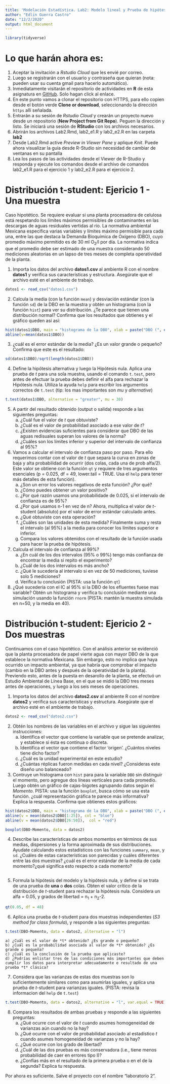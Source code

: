 ```yaml
---
title: 'Modelación Estadística. Lab2: Modelo lineal y Prueba de hipótesis simples'
author: "Edlin Guerra Castro"
date: "12/2/2020"
output: html_document
---
```


```r
library(tidyverse)
```

# Lo que harán ahora es:

1. Aceptar la invitación a *Rstudio Cloud* que les envié por correo.
2. Luego se registrarán con el usuario y contraseña que quieran (nota: pueden usar su cuenta gmail para hacerlo automático).
3. Inmediatamente visitarán el repositorio de actividades en **R** de esta asignatura en [GitHub](https://github.com/edlinguerra/LCA-ME). Solo hagan click al enlace.
4. En este punto vamos a clonar el repositorio con HTTPS, para ello copien desde el botón verde **Clone or download**, seleccionando la dirección `https` allí señalada.
5. Entrarán a su sesión de 
*Rstudio Cloud* y crearán un proyecto nuevo desde un repositorio (**New Project from Git Repo**). Peguen la dirección y listo. Se iniciará una sesión de **RStudio** con los archivos necesarios.
6. Abrirán los archivos Lab2.Rmd, lab2_e1.R y lab2_e2.R en las carpeta **lab2**
7. Desde Lab2.Rmd active *Preview in Viewer Pane* y aplique *Knit*. Puede ahora visualizar la guía desde R-Studio sin necesidad de cambiar de ventanas en su pantalla
8. Lea los pasos de las actividades desde el Viewer de R-Studio y responda y ejecute los comandos desde el archivo de comandos lab2_e1.R para el ejercicio 1 y lab2_e2.R para el ejercicio 2.

# Distribución t-student: Ejericio 1 - Una muestra

Caso hipotético. Se requiere evaluar si una planta procesadora de celulosa está respetando los límites máximos permisibles  de  contaminantes en las descargas de aguas residuales vertidas al río. La normativa ambiental Mexicana especifica varias variables y límites máximo permisible para cada una, entre las que destaca la Demanda Bioquímica de Oxígeno (DBO), cuyo promedio máximo permitido es de 30 ml O<sub>2</sub>/l por día. La normativa indica que el promedio debe ser estimado de una muestra considerando 50 mediciones aleatorias en un lapso de tres meses de completa operatividad de la planta. 

1. Importa los datos del archivo **datos1.csv** al ambiente R con el nombre **datos1** y verifica sus características y estructura. Asegúrate que el archivo esté en el ambiente de trabajo.

```r
datos1 <- read_csv("datos1.csv")
```


2. Calcula la media (con la función `mean`) y desviación estándar (con la función `sd`) de la DBO en la muestra y obtén un histograma (con la función `hist`) para ver su distribución. ¿Te parece que tienen una distribución normal? Confirma que los resultados que obtienes y el gráfico queden así así:

```r
hist(datos1$DBO, main = "histograma de la DBO", xlab = paste("DBO (", expression(O[2]), "ml/l/d)"), ylab =" Frecuencia")
abline(v=mean(datos1$DBO))


```

3. ¿cuál es el error estándar de la media? ¿Es un valor grande o pequeño? Confirma que este es el resultado:
```r

sd(datos1$DBO)/sqrt(length(datos1$DBO))

```


4. Define la hipótesis alternativa y luego la Hipótesis nula. Aplica una prueba de *t* para una sola muestra, usando el comando `t.test`, pero antes de efectuar la prueba debes definir el alfa para rechazar la Hipótesis nula. Utiliza la ayuda `help` para escribir los argumentos correctos de `t.test` (tip: los mas importantes son *mu* y *alternative*)

```r
t.test(datos1$DBO, alternative = "greater", mu = 30)

```

5. A partir del resultado obtenido (output o salida) responde a las siguientes preguntas:
    a) ¿Cuál fue el valor de *t* que obtuviste? 
    b) ¿Cuál es el valor de probabilidad asociado a ese valor de *t*?
    c) ¿Existen evidencias suficientes para considerar que DBO de las aguas redisuales superan los valores de la norma?
    d) ¿Cuáles son los límites inferior y superior del intervalo de confianza al 95%? 

6. Vamos a calcular el intervalo de confianza paso por paso. Para ello requerimos contar con el valor de *t* que separa la curva en zonas de baja y alta probabilidad de ocurrir (dos colas, cada una de prob alfa/2). Este valor se obtiene con la función `qt` y requiere de tres argumentos esenciales (p = 0.025, df = 49, lower.tail = TRUE. Usa el `help` para tener más detalles de esta función).
    a) ¿Son un error los valores negativos de esta función? ¿Por qué? 
    b) ¿Cómo puedes obtener un valor positivo?
    c) ¿Por qué razón usamos una probabilidade de 0.025, si el intervalo de confianza es de 95%?
    d) ¿Por qué usamos n-1 en vez de n?
    Ahora, multiplica el valor de *t*-student (absoluto) por el valor de error estándar calculado antes.
    e) ¿Qué obtuviste con esta operación? 
    f) ¿Cuáles son las unidades de esta medida?
    Finalmente suma y resta el intervalo (al 95%) a la media para conocer los límites superior e inferior. 
    g) Compara los valores obtenidos con el resultado de la función usada para hacer la prueba de hipótesis.

7. Calcula el intervalo de confianza al 99%? 
    a) ¿En cuál de los dos intervalos (95% o 99%) tengo más confianza de encontrar la media si repito el experimento?
    b) ¿Cuál de los dos intervalos es más ancho?
    c) ¿Qué le sucedería al intervalo si en vez de 50 mediciones, tuviese solo 5 mediciones?
    d) Verifica tu conclusión (PISTA: usa la función `qt`)

8. ¿Qué sucedería con el IC al 95% si la DBO de los efluentes fuese mas variable? 
    Obtén un histograma y verifica tu conclusión mediante una simulación usando la función `rnorm` (PISTA: mantén la muestra simulada en n=50, y la media en 40).
    
# Distribución t-student: Ejericio 2 - Dos muestras

Continuamos con el caso hipotético. Con el análisis anterior se evidenció que la planta procesadora de papel vierte agua con mayor DBO de la que establece la normativa Mexicana. Sin embargo, esto no implica que haya ocurrido un impacto ambiental, ya que habría que comprobar el impacto (cambio en la DBO antes y después de la operatividad de la planta). Previendo esto, antes de la puesta en desarollo de la planta, se efectuó un Estudio Ambiental de Línea Base, en el que se midió la DBO tres meses antes de operaciones, y luego a los seis meses de operaciones.

1. Importa los datos del archivo **datos2.csv** al ambiente R con el nombre **datos2** y verifica sus características y estructura. Asegúrate que el archivo esté en el ambiente de trabajo.

```r
datos2 <- read_csv("datos2.csv")
```


2. Obtén los nombres de las variables en el archivo y sigue las siguientes instrucciones:
    a) Identifica el vector que contiene la variable que se pretende analizar, y establece si ésta es contínua o discreta.
    b) Identifica el vector que contiene el factor 'origen'. ¿Cuántos niveles tiene dicho factor? 
    c) ¿Cuál es la unidad experimental en este estudio?
    d) ¿Cuántas réplicas fueron medidas en cada nivel? ¿Consideras este diseño uno balanceado?

3. Contruye un histograma con `hist` para para la variable `DBO` sin distinguir el momento, pero agregue dos líneas verticales para cada promedio. Luego obtén un gráfico de cajas-bigotes agrupando datos según el *Momento*. PISTA: usa la función `boxplot`, busca cómo se usa esta función. ¿cuál representación gráfica te parece más informativa? Explica la respuesta. Confirma que obtienes estos gráficos: 
```r
hist(datos2$DBO, main = "histograma de la DBO", xlab = paste("DBO (", expression(O[2]), "ml/l/d)"), ylab =" Frecuencia")
abline(v = mean(datos2$DBO[1:25]), col = "blue")
abline(v = mean(datos2$DBO[26:50]),  col = "red")

boxplot(DBO~Momento, data = datos2)
```  

4. Describe las características de ambos momentos en términos de sus medias, dispersiones y la forma aproximada de sus distribuciones. Ayudate calculando estos estadísticos con las funciones `summary`, `mean`, y `sd`. ¿Cuáles de estas características son parecidas y cuáles diferentes entre las dos muestras? ¿cuál es el error estándar de la media de cada momento?¿qué significa esto respecto a cada momento?
```r

```

5. Formula la hipótesis del modelo y la hipótesis nula, y define si se trata de una prueba de **una** o **dos** colas. Obten el valor crítico de la distribución de *t*-student para rechazar la hipótesis nula. Considera un alfa = 0.05, y grados de libertad = n<sub>1</sub> + n<sub>2</sub>-2.

```r
qt(0.05, df = 48)
```

6. Aplica una prueba de *t*-student para dos muestras independientes (*S3 method for class formula*), y responde a las siguientes preguntas:
```r
t.test(DBO~Momento, data = datos2, alternative = "l")

```    
    a) ¿Cuál es el valor de *t* obtenido? ¿Es grande o pequeño?
    b) ¿Cuál es la probabilidad asociada al valor de *t* obtenido? ¿Es grande o pequeña?
    c) ¿Cuál es la conclusión de la prueba que aplicaste?
    d) ¿Podrías enlistar tres de las condiciones más importantes que deben cumplir los datos para interpretar adecuadamente e resultado de una prueba *t* clásica?
    
7. Considera que las varianzas de estas dos muestras son lo suficientemente similares como para asumirlas iguales,
    y aplica una prueba de *t*-student para varianzas iguales. (PISTA: revisa la informacion del `help` de `t.test`)

```r
t.test(DBO~Momento, data = datos2, alternative = "l", var.equal = TRUE)

```    


8. Compara los resultados de ambas pruebas y responde a las siguientes preguntas:
    a) ¿Qué ocurre con el valor de *t* cuando asumes homogeneidad de varianzas aún cuando no la hay?
    b) ¿Qué ocurre con el valor de probabilidad asociado al estadístico *t* cuando asumes homogeneidad de varianzas y no la hay?
    c) ¿Qué ocurre con los grado de libertad?
    d) ¿Cuál de las dos pruebas es más conservadora (i.e., tiene menos probabilidad de caer en errores tipo I)?
    e) ¿Confías más en el resultado de la primera prueba o en el de la segunda? Explica tu respuesta.    

Por ahora es suficiente. Salve el proyecto con el nombre "laboratorio 2".